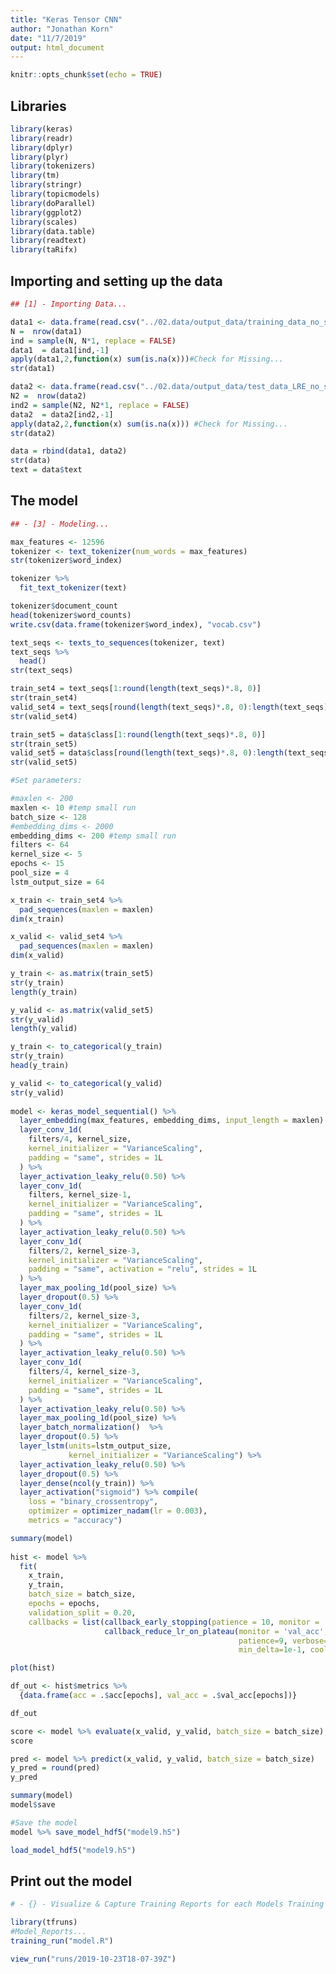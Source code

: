 ```yaml
---
title: "Keras Tensor CNN"
author: "Jonathan Korn"
date: "11/7/2019"
output: html_document
---
```


```r
knitr::opts_chunk$set(echo = TRUE)
```

## Libraries

```r
library(keras)
library(readr)
library(dplyr)
library(plyr)
library(tokenizers)
library(tm)
library(stringr)
library(topicmodels)
library(doParallel)
library(ggplot2)
library(scales)
library(data.table)
library(readtext)
library(taRifx)
```

## Importing and setting up the data

```r
## [1] - Importing Data...

data1 <- data.frame(read.csv("../02.data/output_data/training_data_no_stem.csv"))
N =  nrow(data1)
ind = sample(N, N*1, replace = FALSE) 
data1  = data1[ind,-1]
apply(data1,2,function(x) sum(is.na(x)))#Check for Missing...
str(data1)

data2 <- data.frame(read.csv("../02.data/output_data/test_data_LRE_no_stem.csv"))
N2 =  nrow(data2)
ind2 = sample(N2, N2*1, replace = FALSE) 
data2  = data2[ind2,-1]
apply(data2,2,function(x) sum(is.na(x))) #Check for Missing...
str(data2)

data = rbind(data1, data2)
str(data)
text = data$text
```

## The model

```r
## - [3] - Modeling... 

max_features <- 12596
tokenizer <- text_tokenizer(num_words = max_features)
str(tokenizer$word_index)

tokenizer %>% 
  fit_text_tokenizer(text)

tokenizer$document_count
head(tokenizer$word_counts)
write.csv(data.frame(tokenizer$word_index), "vocab.csv")

text_seqs <- texts_to_sequences(tokenizer, text)
text_seqs %>%
  head()
str(text_seqs)

train_set4 = text_seqs[1:round(length(text_seqs)*.8, 0)]
str(train_set4)
valid_set4 = text_seqs[round(length(text_seqs)*.8, 0):length(text_seqs)]
str(valid_set4)

train_set5 = data$class[1:round(length(text_seqs)*.8, 0)]
str(train_set5)
valid_set5 = data$class[round(length(text_seqs)*.8, 0):length(text_seqs)]
str(valid_set5)

#Set parameters:

#maxlen <- 200
maxlen <- 10 #temp small run 
batch_size <- 128
#embedding_dims <- 2000
embedding_dims <- 200 #temp small run
filters <- 64
kernel_size <- 5
epochs <- 15
pool_size = 4
lstm_output_size = 64

x_train <- train_set4 %>%
  pad_sequences(maxlen = maxlen)
dim(x_train)

x_valid <- valid_set4 %>%
  pad_sequences(maxlen = maxlen)
dim(x_valid)

y_train <- as.matrix(train_set5)
str(y_train)
length(y_train)

y_valid <- as.matrix(valid_set5)
str(y_valid)
length(y_valid)

y_train <- to_categorical(y_train)
str(y_train)
head(y_train)

y_valid <- to_categorical(y_valid)
str(y_valid)
 
model <- keras_model_sequential() %>% 
  layer_embedding(max_features, embedding_dims, input_length = maxlen) %>%
  layer_conv_1d(
    filters/4, kernel_size, 
    kernel_initializer = "VarianceScaling",
    padding = "same", strides = 1L
  ) %>%
  layer_activation_leaky_relu(0.50) %>%
  layer_conv_1d(
    filters, kernel_size-1,
    kernel_initializer = "VarianceScaling",
    padding = "same", strides = 1L
  ) %>%  
  layer_activation_leaky_relu(0.50) %>%
  layer_conv_1d(
    filters/2, kernel_size-3, 
    kernel_initializer = "VarianceScaling",
    padding = "same", activation = "relu", strides = 1L
  ) %>%
  layer_max_pooling_1d(pool_size) %>%
  layer_dropout(0.5) %>%
  layer_conv_1d(
    filters/2, kernel_size-3,  
    kernel_initializer = "VarianceScaling",
    padding = "same", strides = 1L
  ) %>%
  layer_activation_leaky_relu(0.50) %>%
  layer_conv_1d(
    filters/4, kernel_size-3, 
    kernel_initializer = "VarianceScaling",
    padding = "same", strides = 1L
  ) %>%
  layer_activation_leaky_relu(0.50) %>%
  layer_max_pooling_1d(pool_size) %>%
  layer_batch_normalization()  %>%
  layer_dropout(0.5) %>%
  layer_lstm(units=lstm_output_size, 
             kernel_initializer = "VarianceScaling") %>%
  layer_activation_leaky_relu(0.50) %>%
  layer_dropout(0.5) %>%
  layer_dense(ncol(y_train)) %>%
  layer_activation("sigmoid") %>% compile(
    loss = "binary_crossentropy",
    optimizer = optimizer_nadam(lr = 0.003),
    metrics = "accuracy")

summary(model)
 
hist <- model %>%
  fit(
    x_train,
    y_train,
    batch_size = batch_size,
    epochs = epochs,
    validation_split = 0.20,
    callbacks = list(callback_early_stopping(patience = 10, monitor = 'val_acc', restore_best_weights = TRUE),
                     callback_reduce_lr_on_plateau(monitor = 'val_acc', factor = 1e-1, 
                                                   patience=9, verbose=1, mode='auto', 
                                                   min_delta=1e-1, cooldown=0, min_lr=1e-8)))

plot(hist)

df_out <- hist$metrics %>% 
  {data.frame(acc = .$acc[epochs], val_acc = .$val_acc[epochs])}

df_out

score <- model %>% evaluate(x_valid, y_valid, batch_size = batch_size)
score

pred <- model %>% predict(x_valid, y_valid, batch_size = batch_size)
y_pred = round(pred)
y_pred

summary(model)
model$save

#Save the model
model %>% save_model_hdf5("model9.h5")

load_model_hdf5("model9.h5")
```

## Print out the model

```r
# - {} - Visualize & Capture Training Reports for each Models Training Sessions==================================

library(tfruns)
#Model_Reports...
training_run("model.R")

view_run("runs/2019-10-23T18-07-39Z")
```




